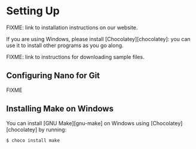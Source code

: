 # Setting Up {#install}

FIXME: link to installation instructions on our website.

If you are using Windows,
please install [Chocolatey][chocolatey]:
you can use it to install other programs as you go along.

FIXME: link to instructions for downloading sample files.

## Configuring Nano for Git {#install-git-nano}

FIXME

## Installing Make on Windows {#install-make-windows}

You can install [GNU Make][gnu-make] on Windows using [Chocolatey][chocolatey] by running:

```shell
$ choco install make
```
